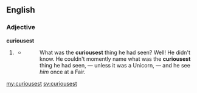 ==English==

===Adjective===
'''curiousest'''

# {{context|non-standard|lang=en}} {{superlative of|curious}}
#* {{quote-book
|title=The Boots at the Holly-Tree Inn
|authorlink=Charles Dickens
|last=Dickens
|first=Charles
|year=1855
|pageurl=http://books.google.com/books?id=RVgJAAAAQAAJ&dq=dickens%20boots%20at%20the%20holly-tree%20curiousest&pg=PA37#v=onepage&q=dickens%20boots%20at%20the%20holly-tree%20curiousest&f=false
|page=??
}}<!--Note: this was apparently written in collaboration with others, see [[w:Household Words|]] -->
#*: What was the '''curiousest''' thing he had seen? Well! He didn't know. He couldn't momently name what was the '''curiousest''' thing he had seen, — unless it was a Unicorn, — and he see ''him'' once at a Fair.

[[my:curiousest]]
[[sv:curiousest]]